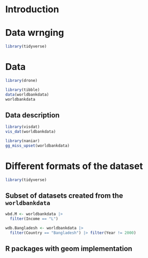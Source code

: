 # Introduction


# Data wrnging

```r
library(tidyverse)
```

# Data

```r
library(drone)
```

```r
library(tibble)
data(worldbankdata)
worldbankdata
```

## Data description

```r
library(visdat)
vis_dat(worldbankdata)
```

```r
library(naniar)
gg_miss_upset(worldbankdata)
```




# Different formats of the dataset

```r
library(tidyverse)
```

## Subset of datasets created from the `worldbankdata`

```r
wbd.M <- worldbankdata |>
  filter(Income == "L")
```

```r
wdb.Bangladesh <- worldbankdata |>
  filter(Country == "Bangladesh") |> filter(Year != 2000)
```

## R packages with geom implementation

